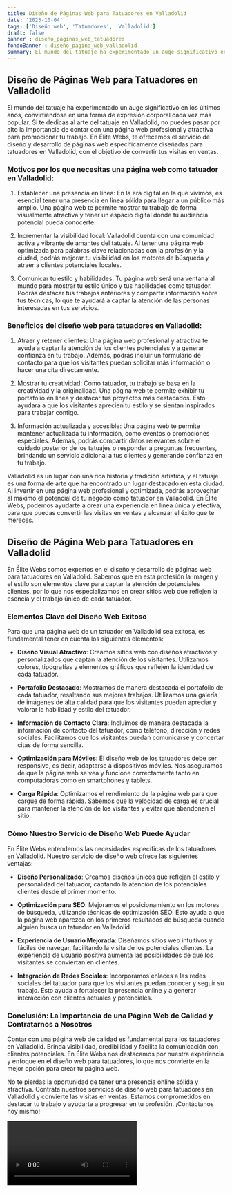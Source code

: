 ```yaml
---
title: Diseño de Páginas Web para Tatuadores en Valladolid
date: '2023-10-04'
tags: ['Diseño web', 'Tatuadores', 'Valladolid']
draft: false
banner : diseño_paginas_web_tatuadores
fondoBanner : diseño_pagina_web_valladolid
summary: El mundo del tatuaje ha experimentado un auge significativo en los últimos años, convirtiéndose en una forma de expresión corporal cada vez más popular. Si te dedicas al arte del tatuaje en Valladolid, no puedes pasar por alto la importancia de contar con una página web profesional y atractiva para promocionar tu trabajo. En Élite Webs, te ofrecemos el servicio de diseño y desarrollo de páginas web específicamente diseñadas para tatuadores en Valladolid, con el objetivo de convertir tus visitas en ventas.
---
```


## Diseño de Páginas Web para Tatuadores en Valladolid

El mundo del tatuaje ha experimentado un auge significativo en los últimos años, convirtiéndose en una forma de expresión corporal cada vez más popular. Si te dedicas al arte del tatuaje en Valladolid, no puedes pasar por alto la importancia de contar con una página web profesional y atractiva para promocionar tu trabajo. En Élite Webs, te ofrecemos el servicio de diseño y desarrollo de páginas web específicamente diseñadas para tatuadores en Valladolid, con el objetivo de convertir tus visitas en ventas.

### Motivos por los que necesitas una página web como tatuador en Valladolid:

1. Establecer una presencia en línea: En la era digital en la que vivimos, es esencial tener una presencia en línea sólida para llegar a un público más amplio. Una página web te permite mostrar tu trabajo de forma visualmente atractiva y tener un espacio digital donde tu audiencia potencial pueda conocerte.

2. Incrementar la visibilidad local: Valladolid cuenta con una comunidad activa y vibrante de amantes del tatuaje. Al tener una página web optimizada para palabras clave relacionadas con la profesión y la ciudad, podrás mejorar tu visibilidad en los motores de búsqueda y atraer a clientes potenciales locales.

3. Comunicar tu estilo y habilidades: Tu página web será una ventana al mundo para mostrar tu estilo único y tus habilidades como tatuador. Podrás destacar tus trabajos anteriores y compartir información sobre tus técnicas, lo que te ayudará a captar la atención de las personas interesadas en tus servicios.

### Beneficios del diseño web para tatuadores en Valladolid:

1. Atraer y retener clientes: Una página web profesional y atractiva te ayuda a captar la atención de los clientes potenciales y a generar confianza en tu trabajo. Además, podrás incluir un formulario de contacto para que los visitantes puedan solicitar más información o hacer una cita directamente.

2. Mostrar tu creatividad: Como tatuador, tu trabajo se basa en la creatividad y la originalidad. Una página web te permite exhibir tu portafolio en línea y destacar tus proyectos más destacados. Esto ayudará a que los visitantes aprecien tu estilo y se sientan inspirados para trabajar contigo.

3. Información actualizada y accesible: Una página web te permite mantener actualizada tu información, como eventos o promociones especiales. Además, podrás compartir datos relevantes sobre el cuidado posterior de los tatuajes o responder a preguntas frecuentes, brindando un servicio adicional a tus clientes y generando confianza en tu trabajo.

Valladolid es un lugar con una rica historia y tradición artística, y el tatuaje es una forma de arte que ha encontrado un lugar destacado en esta ciudad. Al invertir en una página web profesional y optimizada, podrás aprovechar al máximo el potencial de tu negocio como tatuador en Valladolid. En Élite Webs, podemos ayudarte a crear una experiencia en línea única y efectiva, para que puedas convertir las visitas en ventas y alcanzar el éxito que te mereces.

<GifSeo />

<Cta />

## Diseño de Página Web para Tatuadores en Valladolid

En Élite Webs somos expertos en el diseño y desarrollo de páginas web para tatuadores en Valladolid. Sabemos que en esta profesión la imagen y el estilo son elementos clave para captar la atención de potenciales clientes, por lo que nos especializamos en crear sitios web que reflejen la esencia y el trabajo único de cada tatuador.

### Elementos Clave del Diseño Web Exitoso

Para que una página web de un tatuador en Valladolid sea exitosa, es fundamental tener en cuenta los siguientes elementos:

- **Diseño Visual Atractivo**: Creamos sitios web con diseños atractivos y personalizados que captan la atención de los visitantes. Utilizamos colores, tipografías y elementos gráficos que reflejen la identidad de cada tatuador.

- **Portafolio Destacado**: Mostramos de manera destacada el portafolio de cada tatuador, resaltando sus mejores trabajos. Utilizamos una galería de imágenes de alta calidad para que los visitantes puedan apreciar y valorar la habilidad y estilo del tatuador.

- **Información de Contacto Clara**: Incluimos de manera destacada la información de contacto del tatuador, como teléfono, dirección y redes sociales. Facilitamos que los visitantes puedan comunicarse y concertar citas de forma sencilla.

- **Optimización para Móviles**: El diseño web de los tatuadores debe ser responsive, es decir, adaptarse a dispositivos móviles. Nos aseguramos de que la página web se vea y funcione correctamente tanto en computadoras como en smartphones y tablets.

- **Carga Rápida**: Optimizamos el rendimiento de la página web para que cargue de forma rápida. Sabemos que la velocidad de carga es crucial para mantener la atención de los visitantes y evitar que abandonen el sitio.

### Cómo Nuestro Servicio de Diseño Web Puede Ayudar

En Élite Webs entendemos las necesidades específicas de los tatuadores en Valladolid. Nuestro servicio de diseño web ofrece las siguientes ventajas:

- **Diseño Personalizado**: Creamos diseños únicos que reflejan el estilo y personalidad del tatuador, captando la atención de los potenciales clientes desde el primer momento.

- **Optimización para SEO**: Mejoramos el posicionamiento en los motores de búsqueda, utilizando técnicas de optimización SEO. Esto ayuda a que la página web aparezca en los primeros resultados de búsqueda cuando alguien busca un tatuador en Valladolid.

- **Experiencia de Usuario Mejorada**: Diseñamos sitios web intuitivos y fáciles de navegar, facilitando la visita de los potenciales clientes. La experiencia de usuario positiva aumenta las posibilidades de que los visitantes se conviertan en clientes.

- **Integración de Redes Sociales**: Incorporamos enlaces a las redes sociales del tatuador para que los visitantes puedan conocer y seguir su trabajo. Esto ayuda a fortalecer la presencia online y a generar interacción con clientes actuales y potenciales.

### Conclusión: La Importancia de una Página Web de Calidad y Contratarnos a Nosotros

Contar con una página web de calidad es fundamental para los tatuadores en Valladolid. Brinda visibilidad, credibilidad y facilita la comunicación con clientes potenciales. En Élite Webs nos destacamos por nuestra experiencia y enfoque en el diseño web para tatuadores, lo que nos convierte en la mejor opción para crear tu página web.

No te pierdas la oportunidad de tener una presencia online sólida y atractiva. Contrata nuestros servicios de diseño web para tatuadores en Valladolid y convierte las visitas en ventas. Estamos comprometidos en destacar tu trabajo y ayudarte a progresar en tu profesión. ¡Contáctanos hoy mismo!

<Video />

<CtaBot job='Tatuadores' city='Valladolid'/>

<Gmaps query='Valladolid+españa+maps' />